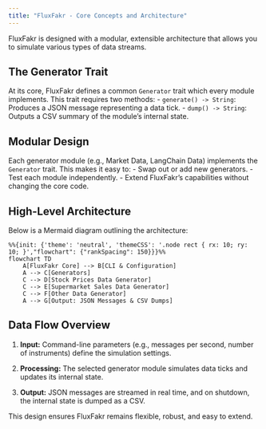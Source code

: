 ```yaml
---
title: "FluxFakr - Core Concepts and Architecture"
---
```


FluxFakr is designed with a modular, extensible architecture that allows you to simulate various types of data streams.

## The Generator Trait

At its core, FluxFakr defines a common `Generator` trait which every module implements. This trait requires two methods:
- `generate() -> String`: Produces a JSON message representing a data tick.
- `dump() -> String`: Outputs a CSV summary of the module’s internal state.

## Modular Design

Each generator module (e.g., Market Data, LangChain Data) implements the `Generator` trait. This makes it easy to:
- Swap out or add new generators.
- Test each module independently.
- Extend FluxFakr’s capabilities without changing the core code.


## High-Level Architecture

Below is a Mermaid diagram outlining the architecture:


```mermaid
%%{init: {'theme': 'neutral', 'themeCSS': '.node rect { rx: 10; ry: 10; }',"flowchart": {"rankSpacing": 150}}}%%
flowchart TD
    A[FluxFakr Core] --> B[CLI & Configuration]
    A --> C[Generators]
    C --> D[Stock Prices Data Generator]
    C --> E[Supermarket Sales Data Generator]
    C --> F[Other Data Generator]
    A --> G[Output: JSON Messages & CSV Dumps]
```


## Data Flow Overview

1. **Input:**
   Command-line parameters (e.g., messages per second, number of instruments) define the simulation settings.

2. **Processing:**
   The selected generator module simulates data ticks and updates its internal state.

3. **Output:**
   JSON messages are streamed in real time, and on shutdown, the internal state is dumped as a CSV.

This design ensures FluxFakr remains flexible, robust, and easy to extend.
